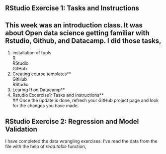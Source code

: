## **RStudio Exercise 1: Tasks and Instructions**

## This week was an introduction class. It was about Open data science getting familiar with Rstudio, Github, and Datacamp. I did those tasks,   
1. installation of tools  
   R  
   RStudio  
   GitHub  
 2. Creating course templates**  
  GitHub  
  RStudio  
3. Learing R on Datacamp**  
4. Rstudio Excercise1: Tasks and Instructions**  
## Once the update is done, refresh your GitHub project page and look for the changes you have made.  



## **RStudio Exercise 2: Regression and Model Validation**

I have completed the data wrangling exercises: I've read the data from the file with the help of *read.table* function, 









